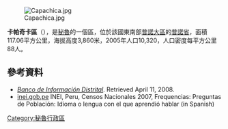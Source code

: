 [[Image:Capachica.jpg|right]]

'''卡帕奇卡區'''（{{lang-es|Distrito de Capachica}}），是[[秘魯|秘魯]]的一個區，位於該國東南部[[普諾大區|普諾大區]]的[[普諾省|普諾省]]，面積117.06平方公里，海拔高度3,860米，2005年人口10,320，人口密度每平方公里88人。

==參考資料==
*''[https://web.archive.org/web/20080410165254/http://desa.inei.gob.pe/mapas/bid/ Banco de Información Distrital]''. Retrieved April 11, 2008.
*[https://web.archive.org/web/20130127005551/http://iinei.inei.gob.pe/iinei/RedatamCpv2007.asp?id=ResultadosCensales%3Fori%3DC inei.gob.pe] INEI, Peru, Censos Nacionales 2007, Frequencias: Preguntas de Población: Idioma o lengua con el que aprendió hablar (in Spanish)

{{Peru-geo-stub}}
[[Category:秘魯行政區|Category:秘魯行政區]]